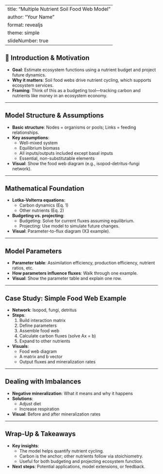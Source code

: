 
---
title: "Multiple Nutrient Soil Food Web Model"
author: "Your Name"
format: revealjs
theme: simple
slideNumber: true
---

## 🧪 Introduction & Motivation

- **Goal**: Estimate ecosystem functions using a nutrient budget and project future dynamics.
- **Why it matters**: Soil food webs drive nutrient cycling, which supports ecosystem services.
- **Framing**: Think of this as a budgeting tool—tracking carbon and nutrients like money in an ecosystem economy.

---

## Model Structure & Assumptions

- **Basic structure**: Nodes = organisms or pools; Links = feeding relationships.
- **Key assumptions**:
  - Well-mixed system
  - Equilibrium biomass
  - All inputs/outputs included except basal inputs
  - Essential, non-substitutable elements
- **Visual**: Show the food web diagram (e.g., isopod-detritus-fungi network).

---

## Mathematical Foundation

- **Lotka-Volterra equations**:
  - Carbon dynamics (Eq. 1)
  - Other nutrients (Eq. 2)
- **Budgeting vs. projecting**:
  - Budgeting: Solve for current fluxes assuming equilibrium.
  - Projecting: Use model to simulate future changes.
- **Visual**: Parameter-to-flux diagram (X3 example).

---

## Model Parameters

- **Parameter table**: Assimilation efficiency, production efficiency, nutrient ratios, etc.
- **How parameters influence fluxes**: Walk through one example.
- **Visual**: Show the parameter table and explain one row.

---

## Case Study: Simple Food Web Example

- **Network**: Isopod, fungi, detritus
- **Steps**:
  1. Build interaction matrix
  2. Define parameters
  3. Assemble food web
  4. Calculate carbon fluxes (solve Ax = b)
  5. Expand to other nutrients
- **Visuals**:
  - Food web diagram
  - A matrix and b vector
  - Output fluxes and mineralization rates

---

## Dealing with Imbalances

- **Negative mineralization**: What it means and why it happens
- **Solutions**:
  - Adjust diet
  - Increase respiration
- **Visual**: Before and after mineralization rates

---

## Wrap-Up & Takeaways

- **Key insights**:
  - The model helps quantify nutrient cycling.
  - Carbon is the anchor; other nutrients follow via stoichiometry.
  - Useful for both budgeting and projecting ecosystem function.
- **Next steps**: Potential applications, model extensions, or feedback.

